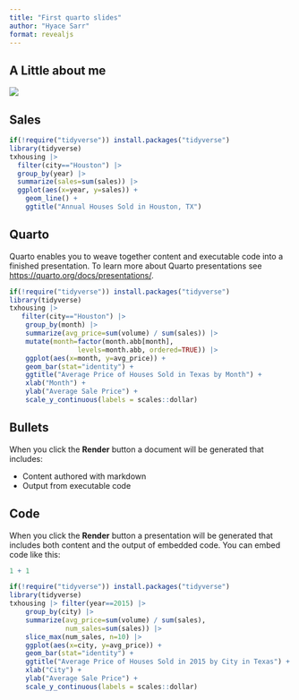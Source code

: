 ```yaml
---
title: "First quarto slides"
author: "Hyace Sarr"
format: revealjs
---
```


## A Little about me 

![](D:/OneDrive/ceyapic.jpg)

## Sales

```r
if(!require("tidyverse")) install.packages("tidyverse")
library(tidyverse)
txhousing |> 
  filter(city=="Houston") |> 
  group_by(year) |> 
  summarize(sales=sum(sales)) |> 
  ggplot(aes(x=year, y=sales)) + 
    geom_line() + 
    ggtitle("Annual Houses Sold in Houston, TX")
```

## Quarto

Quarto enables you to weave together content and executable code into a finished presentation. To learn more about Quarto presentations see <https://quarto.org/docs/presentations/>.

```r
if(!require("tidyverse")) install.packages("tidyverse")
library(tidyverse)
txhousing |> 
   filter(city=="Houston") |> 
    group_by(month) |> 
    summarize(avg_price=sum(volume) / sum(sales)) |> 
    mutate(month=factor(month.abb[month], 
                 levels=month.abb, ordered=TRUE)) |>
    ggplot(aes(x=month, y=avg_price)) + 
    geom_bar(stat="identity") + 
    ggtitle("Average Price of Houses Sold in Texas by Month") + 
    xlab("Month") + 
    ylab("Average Sale Price") + 
    scale_y_continuous(labels = scales::dollar)

```

## Bullets

When you click the **Render** button a document will be generated that includes:

-   Content authored with markdown
-   Output from executable code

## Code

When you click the **Render** button a presentation will be generated that includes both content and the output of embedded code. You can embed code like this:

```r
1 + 1

if(!require("tidyverse")) install.packages("tidyverse")
library(tidyverse)
txhousing |> filter(year==2015) |> 
    group_by(city) |> 
    summarize(avg_price=sum(volume) / sum(sales),
              num_sales=sum(sales)) |> 
    slice_max(num_sales, n=10) |>
    ggplot(aes(x=city, y=avg_price)) + 
    geom_bar(stat="identity") + 
    ggtitle("Average Price of Houses Sold in 2015 by City in Texas") + 
    xlab("City") + 
    ylab("Average Sale Price") + 
    scale_y_continuous(labels = scales::dollar)
```



